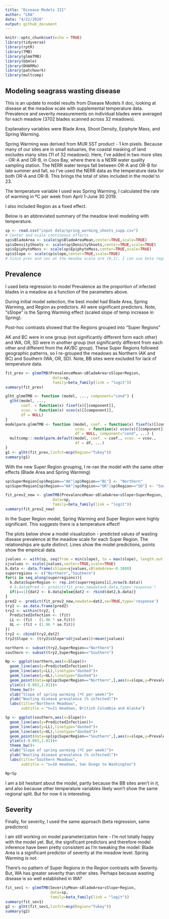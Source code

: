 ```yaml
---
title: "Disease Models III"
author: "LRA"
date: "4/21/2020"
output: github_document
---
```


```r
knitr::opts_chunk$set(echo = TRUE)
library(tidyverse)
library(rptR)
library(TMB)
library(glmmTMB)
library(bbmle)
library(DHARMa)
library(patchwork)
library(multcomp)
```

## Modeling seagrass wasting disease

This is an update to model results from Disease Models II doc, looking at disease at the meadow scale with supplemental temperature data. Prevalence and severity measurements on individual blades were averaged for each meadow (3702 blades scanned across 32 meadows).

Explanatory variables were Blade Area, Shoot Density, Epiphyte Mass, and Spring Warming.

Spring Warming was derived from MUR SST product - 1 km pixels. Because many of our sites are in small estuaries, the coastal masking of land excludes many sites (11 of 32 meadows). Here, I've added in two more sites - OR-A and OR-B, in Coos Bay, where there is a NERR water quality sampling station. The NERR water temps fall between OR-A and OR-B for late summer and fall, so I've used the NERR data as the temperature data for both OR-A and OR-B. This brings the total of sites included in the model to 23.

The temperature variable I used was Spring Warming, I calculated the rate of warming in ºC per week from April 1-June 30 2019.

I also included Region as a fixed effect.

Below is an abbreviated summary of the meadow level modeling with temperature.

```r
sp <- read.csv("input data/spring_warming_shoots_supp.csv")
# Center and scale continuous effects
sp$sBladeArea <- scale(sp$BladeAreaMean,center=TRUE,scale=TRUE)
sp$sDensityShoots <- scale(sp$DensityShoots,center=TRUE,scale=TRUE)
sp$sEpiphyteMass <- scale(sp$EpiphyteMass,center=TRUE,scale=TRUE)
sp$sSlope <- scale(sp$slope,center=TRUE,scale=TRUE)
# Since prev and sev at the meadow scale are (0,1), I can use beta regression for both
```

## Prevalence

I used beta regression to model Prevalence as the proportion of infected blades in a meadow as a function of the parameters above.

During initial model selection, the best model had Blade Area, Spring Warming, and Region as predictors. All were significant predictors. Note, "sSlope" is the Spring Warming effect (scaled slope of temp increase in Spring).

Post-hoc contrasts showed that the Regions grouped into "Super Regions" 

AK and BC were in one group (not significantly different form each other) and WA, OR, SD were in another group (not significantly different from each other and different from the AK/BC group). These Super Regions followed geographic patterns, so I re-grouped the meadows as Northern (AK and BC) and Southern (WA, OR, SD). Note, BB sites were excluded for lack of temperature data. 

```r
fit_prev <- glmmTMB(PrevalenceMean~sBladeArea+sSlope+Region,
                     data=sp,
                     family=beta_family(link = "logit"))
summary(fit_prev)

glht_glmmTMB <- function (model, ..., component="cond") {
  glht(model, ...,
       coef. = function(x) fixef(x)[[component]],
       vcov. = function(x) vcov(x)[[component]],
       df = NULL)
}
modelparm.glmmTMB <- function (model, coef. = function(x) fixef(x)[[component]],
                               vcov. = function(x) vcov(x)[[component]],
                               df = NULL, component="cond", ...) {
  multcomp:::modelparm.default(model, coef. = coef., vcov. = vcov.,
                               df = df, ...)
}
g1 <- glht(fit_prev,linfct=mcp(Region="Tukey"))
summary(g1)
```


With the new Super Region grouping, I re-ran the model with the same other effects (Blade Area and Spring Warming)

```r
sp$SuperRegion[sp$Region=="AK"|sp$Region=="BC"] <- "Northern"
sp$SuperRegion[sp$Region=="WA"|sp$Region=="OR"|sp$Region=="SD"] <- "Southern"

fit_prev2_new <- glmmTMB(PrevalenceMean~sBladeArea+sSlope+SuperRegion,
                     data=sp,
                     family=beta_family(link = "logit"))
summary(fit_prev2_new)
```

In the Super Region model, Spring Warming and Super Region were highly significant. This suggests there is a temperature effect!

The plots below show a model visualization - predicted values of wasting disease prevalence at the meadow scale for each Super Region. The relationships are quite distinct. Lines show the model predictions, points show the empirical data.

```r
jvalues <- with(sp, seq(from = min(slope), to = max(slope), length.out = 500))
sjvalues <- scale(jvalues,center=TRUE,scale=TRUE)
b.data <- data.frame(sSlope=sjvalues,sBladeArea=-0.3808)
superregions <- c("Northern","Southern")
for(i in seq_along(superregions)){
  b.data$SuperRegion <- rep.int(superregions[i],nrow(b.data))
  # b.data$Pred <- predict(fit_prev,newdata=b.data,type='response')
  if(i==1){dat2 <- b.data}else{dat2 <- rbind(dat2,b.data)}
}
pred2 <- predict(fit_prev2_new,newdata=dat2,se=TRUE,type='response')
try2 <- as.data.frame(pred2)
try2 <- within(try2, {
  PredictedInfection <- (fit)
  LL <- (fit - (1.96 * se.fit))
  UL <- (fit + (1.96 * se.fit))
})
try2 <- cbind(try2,dat2)
try2$Slope <- (try2$sSlope*sd(jvalues))+mean(jvalues)

northern <- subset(try2,SuperRegion=="Northern")
southern <- subset(try2,SuperRegion=="Southern")

Np <- ggplot(northern,aes(x=Slope))+
  geom_line(aes(y=PredictedInfection))+
  geom_line(aes(y=LL),linetype="dashed")+
  geom_line(aes(y=UL),linetype="dashed")+
  geom_point(data=sp[sp$SuperRegion=="Northern",],aes(x=slope,y=PrevalenceMean))+
  ylim(c(-0.003,1.01))+
  theme_bw()+
  xlab("Slope of spring warming (ºC per week)")+
  ylab("Wasting disease prevalence (% infected)")+
  labs(title="Northern Meadows",
       subtitle = "n=11 meadows, British Columbia and Alaska")

Sp <- ggplot(southern,aes(x=Slope))+
  geom_line(aes(y=PredictedInfection))+
  geom_line(aes(y=LL),linetype="dashed")+
  geom_line(aes(y=UL),linetype="dashed")+
  geom_point(data=sp[sp$SuperRegion=="Southern",],aes(x=slope,y=PrevalenceMean))+
  ylim(c(-0.003,1.01))+
  theme_bw()+
  xlab("Slope of spring warming (ºC per week)")+
  ylab("Wasting disease prevalence (% infected)")+
  labs(title="Southern Meadows",
       subtitle = "n=10 meadows, San Diego to Washington")

Np+Sp
```

I am a bit hesitant about the model, partly because the BB sites aren't in it, and also because other temperature variables likely won't show the same regional split. But for now it is interesting.

## Severity

Finally, for severity, I used the same approach (beta regression, same predictors)

I am still working on model parameterization here - I'm not totally happy with the model yet. But, the significant predictors and therefore model inference have been pretty consistent as I'm tweaking the model: Blade Area is a significant predictor of severity at the meadow level. Spring Warming is not. 

There's no pattern of Super Regions in the Region contrasts with Severity. But, WA has greater severity than other sites. Perhaps because wasting disease is so well established in WA?

```r
fit_sev1 <- glmmTMB(SeverityMean~sBladeArea+sSlope+Region,
                    data=sp,
                    family=beta_family(link = "logit"))
summary(fit_sev1)
g2 <- glht(fit_sev1,linfct=mcp(Region="Tukey"))
summary(g2)
```
